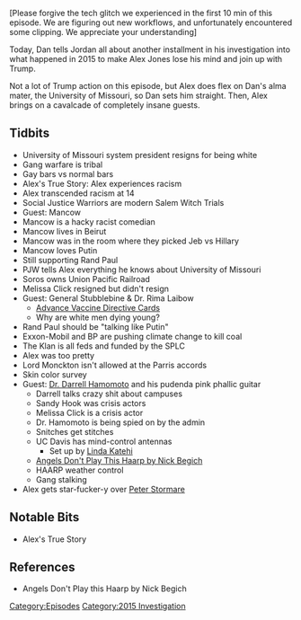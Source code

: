 {{DEFAULTSORT:
    #_EPISODE_0083:November 10-12, 2015
}}{{Episode
    | title             = November 10-12, 2015
    | caption           = Listen to this episode on [https://knowledgefight.libsyn.com/knowledge-fight-november-10-12-2015 Libsyn] [https://open.spotify.com/episode/5FH6G3eJFXBmAGUSLPgRbe Spotify] [https://www.twitch.tv/videos/175675863?filter=all&sort=time Twitch]
    | episodeNumber     = 83
    | length            = 02:44:34
    | airDate           = September 18, 2017
    | coverageStartDate = November 10, 2015
    | coverageEndDate   = November 11, 2015
    | episodeType       = [[:Category:2015 Investigation|2015 Investigation]]
    | appearance        = [[Mancow]], [[Rand Paul]], [[George Soros]], [[Melissa Click]], [[General Albert Stubblebine]], [[Rima Laibow]], [[Lord Monckton]], [[Darrell Hamamoto]], [[Nick Begich]], [[Peter Stormare]]
    | previousEpisode   = [[82: Oct. 27-Nov. 9, 2015]]
    | nextEpisode       = [[84: December 21, 2012]]
}}

{{Stub}}

[Please forgive the tech glitch we experienced in the first 10 min of this episode. We are figuring out new workflows, and unfortunately encountered some clipping. We appreciate your understanding]

Today, Dan tells Jordan all about another installment in his investigation into what happened in 2015 to make Alex Jones lose his mind and join up with Trump.

Not a lot of Trump action on this episode, but Alex does flex on Dan's alma mater, the University of Missouri, so Dan sets him straight. Then, Alex brings on a cavalcade of completely insane guests.

==Tidbits==

*University of Missouri system president resigns for being white
*Gang warfare is tribal
*Gay bars vs normal bars
*Alex's True Story: Alex experiences racism
*Alex transcended racism at 14
*Social Justice Warriors are modern Salem Witch Trials
*Guest: Mancow
*Mancow is a hacky racist comedian
*Mancow lives in Beirut
*Mancow was in the room where they picked Jeb vs Hillary
*Mancow loves Putin
*Still supporting Rand Paul
*PJW tells Alex everything he knows about University of Missouri
*Soros owns Union Pacific Railroad
*Melissa Click resigned but didn't resign
*Guest: General Stubblebine & Dr. Rima Laibow
**[http://drrimatruthreports.com/advance-vaccine-directive-card-faqs/ Advance Vaccine Directive Cards]
**Why are white men dying young?
*Rand Paul should be "talking like Putin"
*Exxon-Mobil and BP are pushing climate change to kill coal
*The Klan is all feds and funded by the SPLC
*Alex was too pretty
*Lord Monckton isn't allowed at the Parris accords
*Skin color survey
*Guest: [https://knowledgefight.com/people/2018/8/29/darrell-hamamoto Dr. Darrell Hamomoto] and his pudenda pink phallic guitar
**Darrell talks crazy shit about campuses
**Sandy Hook was crisis actors
**Melissa Click is a crisis actor
**Dr. Hamomoto is being spied on by the admin
**Snitches get stitches
**UC Davis has mind-control antennas
***Set up by [https://faculty.engineering.ucdavis.edu/katehi/ Linda Katehi]
**[https://www.alachuacounty.us/Depts/epd/EPAC/Angels%20Dont%20Play%20This%20HAARP%20by%20Nick%20Begich%201997.pdf Angels Don't Play This Haarp by Nick Begich]
**HAARP weather control
**Gang stalking
*Alex gets star-fucker-y over [https://m.imdb.com/name/nm0001780/mediaviewer/rm2418148352 Peter Stormare]

==Notable Bits==

*Alex's True Story

==References==

*Angels Don't Play this Haarp by Nick Begich

[[Category:Episodes]]
[[Category:2015 Investigation]]
